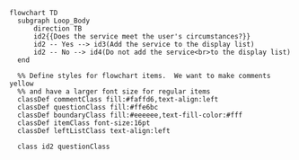 ```mermaid
flowchart TD
  subgraph Loop_Body
      direction TB
      id2{{Does the service meet the user's circumstances?}}
      id2 -- Yes --> id3(Add the service to the display list)
      id2 -- No --> id4(Do not add the service<br>to the display list)
  end

  %% Define styles for flowchart items.  We want to make comments yellow
  %% and have a larger font size for regular items
  classDef commentClass fill:#faffd6,text-align:left
  classDef questionClass fill:#ffe6bc
  classDef boundaryClass fill:#eeeeee,text-fill-color:#fff
  classDef itemClass font-size:16pt
  classDef leftListClass text-align:left

  class id2 questionClass
```